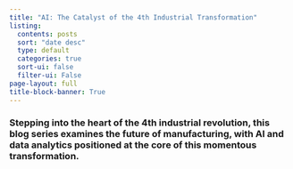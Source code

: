 ```yaml
---
title: "AI: The Catalyst of the 4th Industrial Transformation"
listing:
  contents: posts
  sort: "date desc"
  type: default
  categories: true
  sort-ui: false
  filter-ui: False
page-layout: full
title-block-banner: True
---
```


### Stepping into the heart of the 4th industrial revolution, this blog series examines the future of manufacturing, with AI and data analytics positioned at the core of this momentous transformation.

<br>